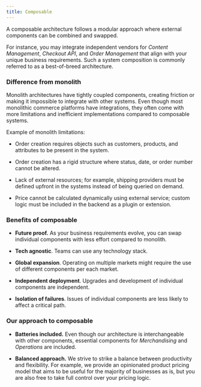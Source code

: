 ```yaml
---
title: Composable
---
```


A composable architecture follows a modular approach where external components can be combined and swapped.

For instance, you may integrate independent vendors for _Content Management_,
_Checkout API_, and _Order Management_ that align with your unique business requirements.
Such a system composition is commonly referred to as a best-of-breed architecture.

### Difference from monolith

Monolith architectures have tightly coupled components, creating friction or making it impossible to integrate with other systems.
Even though most monolithic commerce platforms have integrations, they often come with more limitations and inefficient implementations compared to composable systems.

Example of monolith limitations:

- Order creation requires objects such as customers, products, and attributes to be present in the system.

- Order creation has a rigid structure where status, date, or order number cannot be altered.

- Lack of external resources; for example, shipping providers must be defined upfront in the systems instead of being queried on demand.

- Price cannot be calculated dynamically using external service;
  custom logic must be included in the backend as a plugin or extension.

### Benefits of composable

- **Future proof.** As your business requirements evolve, you can swap individual components with less effort compared to monolith.

- **Tech agnostic**. Teams can use any technology stack.

- **Global expansion**. Operating on multiple markets might require the use of different components per each market.

- **Independent deployment**. Upgrades and development of individual components are independent.

- **Isolation of failures**. Issues of individual components are less likely to affect a critical path.

### Our approach to composable

- **Batteries included.**
  Even though our architecture is interchangeable with other components, essential components for _Merchandising_ and _Operations_ are included.

- **Balanced approach.** We strive to strike a balance between productivity and flexibility.
  For example, we provide an opinionated product pricing model that aims to be useful for the majority of businesses as is, but you are also free to take full control over your pricing logic.
